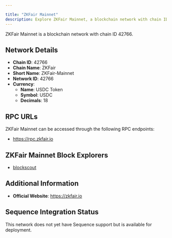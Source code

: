 ```yaml
---

title: "ZKFair Mainnet"
description: Explore ZKFair Mainnet, a blockchain network with chain ID 42766. Learn about its native currency, USDC Token, and how to interact with the network.
---
```




ZKFair Mainnet is a blockchain network with chain ID 42766.

## Network Details

- **Chain ID**: 42766
- **Chain Name**: ZKFair
- **Short Name**: ZKFair-Mainnet
- **Network ID**: 42766
- **Currency**: 
  - **Name**: USDC Token
  - **Symbol**: USDC
  - **Decimals**: 18

## RPC URLs

ZKFair Mainnet can be accessed through the following RPC endpoints:

- https://rpc.zkfair.io

## ZKFair Mainnet Block Explorers

- [blockscout](https://scan.zkfair.io)

## Additional Information

- **Official Website**: https://zkfair.io

## Sequence Integration Status

This network does not yet have Sequence support but is available for deployment.
